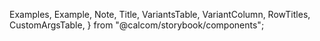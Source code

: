 
  Examples,
  Example,
  Note,
  Title,
  VariantsTable,
  VariantColumn,
  RowTitles,
  CustomArgsTable,
} from "@calcom/storybook/components";


<Meta title="Layout/Spacing" component={Flex} />

<Title title="Spacing" suffix="Brief" subtitle="Version 2.0 — Last Update: 15 Feb 2023" />

## Definition

Defines the spacing guide used in Cal.coms design system

## Structure

<Examples title="Spacing">
  <TooltipPrimitive.Provider>
    <Example title="0"></Example>
    <Example title="px">
      <Tooltip content="1px">
        <div className="h-4 w-px bg-gray-900"> </div>
      </Tooltip>
    </Example>
    <Example title="0.5">
      <Tooltip content="1px">
        <div className="h-4 w-0.5 bg-gray-900"> </div>
      </Tooltip>
    </Example>
    <Example title="1">
      <Tooltip content="1px">
        <div className="h-4 w-1 bg-gray-900"> </div>
      </Tooltip>
    </Example>
    <Example title="2">
      <Tooltip content="1px">
        <div className="h-4 w-2 bg-gray-900"> </div>
      </Tooltip>

    </Example>
    <Example title="3">
      <Tooltip content="1px">
        <div className="h-4 w-3 bg-gray-900"> </div>
      </Tooltip>
    </Example>
    <Example title="4">
      <Tooltip content="1px">
        <div className="h-4 w-4 bg-gray-900"> </div>
      </Tooltip>
    </Example>
    <Example title="5">
      <Tooltip content="1px">
        <div className="h-4 w-5 bg-gray-900"> </div>
      </Tooltip>
    </Example>
    <Example title="6">
      <Tooltip content="1px">
        <div className="h-4 w-6 bg-gray-900"> </div>
      </Tooltip>
    </Example>
    <Example title="8">
      <Tooltip content="1px">
        <div className="h-4 w-8 bg-gray-900"> </div>
      </Tooltip>
    </Example>
    <Example title="10">
      <Tooltip content="1px">
        <div className="h-4 w-10 bg-gray-900"> </div>
      </Tooltip>
    </Example>
  </TooltipPrimitive.Provider>
</Examples>
